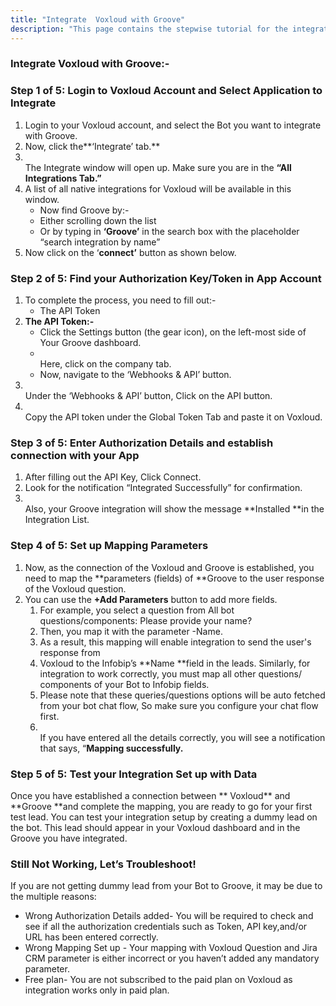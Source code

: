 ```yaml
---
title: "Integrate  Voxloud with Groove"
description: "This page contains the stepwise tutorial for the integration with  Voxloud"
---
```


### **Integrate  Voxloud with Groove:-**

### **Step 1 of 5: Login to  Voxloud Account and Select Application to Integrate**

1. Login to your  Voxloud account, and select the Bot you want to integrate with Groove.
2. Now, click the**‘Integrate’ tab.** 
3. \
   The Integrate window will open up. Make sure you are in the **“All Integrations Tab.”**
4. A list of all native integrations for  Voxloud will be available in this window.
   - Now find Groove by:-
   - Either scrolling down the list
   - Or by typing in **‘**Groove**’** in the search box with the placeholder “search integration by name”
5. Now click on the ‘**connect’** button as shown below.

### **Step 2 of 5: Find your Authorization Key/Token in App Account**

1. To complete the process, you need to fill out:-
   - The API Token
2. **The API Token:-**
   - Click the Settings button (the gear icon), on the left-most side of Your Groove dashboard.
   - \
     Here, click on the company tab.
   - Now, navigate to the ‘Webhooks & API’ button.
3. \
   Under the ‘Webhooks & API’ button, Click on the API button.
4. \
   Copy the API token under the Global Token Tab and paste it on  Voxloud.

### **Step 3 of 5: Enter Authorization Details and establish connection with your App**

1. After filling out the API Key, Click Connect.
2. Look for the notification “Integrated Successfully” for confirmation.
3. \
   Also, your Groove integration will show the message **Installed **in the Integration List.

### **Step 4 of 5: Set up Mapping Parameters**

1. Now, as the connection of the  Voxloud and Groove is established, you need to map the **parameters (fields) of **Groove to the user response of the  Voxloud question.
2. You can use the **\+Add Parameters** button to add more fields.
   1. For example, you select a question from All bot questions/components: Please provide your name?
   2. Then, you map it with the parameter -Name.
   3. As a result, this mapping will enable integration to send the user's response from
   4.  Voxloud to the Infobip’s **Name **field in the leads. Similarly, for integration to work correctly, you must map all other questions/ components of your Bot to Infobip fields.
   5. Please note that these queries/questions options will be auto fetched from your bot chat flow, So make sure you configure your chat flow first.
   6. \
      If you have entered all the details correctly, you will see a notification that says, “**Mapping successfully.**

### **Step 5 of 5: Test your Integration Set up with Data**

Once you have established a connection between ** Voxloud** and **Groove **and complete the mapping, you are ready to go for your first test lead. You can test your integration setup by creating a dummy lead on the bot. This lead should appear in your  Voxloud dashboard and in the Groove you have integrated.

### **Still Not Working, Let’s Troubleshoot\!**

If you are not getting dummy lead from your Bot to Groove, it may be due to the multiple reasons:

- Wrong Authorization Details added- You will be required to check and see if all the authorization credentials such as Token, API key,and/or URL has been entered correctly.
- Wrong Mapping Set up - Your mapping with  Voxloud Question and Jira CRM parameter is either incorrect or you haven’t added any mandatory parameter.
- Free plan- You are not subscribed to the paid plan on  Voxloud as integration works only in paid plan.

 